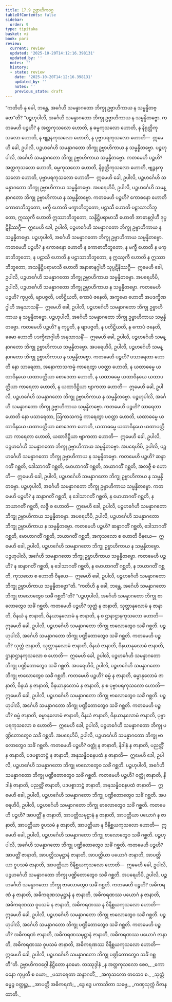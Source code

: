 ```yaml
---
title: 17.9 ဥဗ္ဗာဟိကဝဂ္ဂ
tableOfContents: false
sidebar:
  order: 9
type: tipitaka
basket: vi
book: pari
review:
  current: review
  updated: '2025-10-20T14:12:16.398131'
  updated_by: ''
  notes: ''
  history:
  - state: review
    date: '2025-10-20T14:12:16.398131'
    updated_by: ''
    notes: ''
    previous_state: draft
---
```



<DynamicBreadcrumb />


<ReviewStatus review={frontmatter.review} showDetails={true} />

<HypothesisAnnotation frontmatter={frontmatter} />

<Division number="455" book="pari" e="ch" v="5" p="342">

<Paragraph number="2107" book="pari">
“ကတိဟိ နု ခေါ, ဘန္တေ, အင်္ဂေဟိ သမန္နာဂတော ဘိက္ခု ဥဗ္ဗာဟိကာယ န သမ္မန္နိတဗ္ဗော”တိ?
</Paragraph>

<Paragraph number="2108" book="pari">
“ပဉ္စဟုပါလိ, အင်္ဂေဟိ သမန္နာဂတော ဘိက္ခု ဥဗ္ဗာဟိကာယ န သမ္မန္နိတဗ္ဗော. ကတမေဟိ ပဉ္စဟိ? န အတ္ထကုသလော ဟောတိ, န ဓမ္မကုသလော ဟောတိ, န နိရုတ္တိကုသလော ဟောတိ, န ဗျဉ္ဇနကုသလော ဟောတိ, န ပုဗ္ဗာပရကုသလော ဟောတိ—  ဣမေဟိ ခေါ, ဥပါလိ, ပဉ္စဟင်္ဂေဟိ သမန္နာဂတော ဘိက္ခု ဥဗ္ဗာဟိကာယ န သမ္မန္နိတဗ္ဗော. ပဉ္စဟုပါလိ, အင်္ဂေဟိ သမန္နာဂတော ဘိက္ခု ဥဗ္ဗာဟိကာယ သမ္မန္နိတဗ္ဗော. ကတမေဟိ ပဉ္စဟိ? အတ္ထကုသလော ဟောတိ, ဓမ္မကုသလော ဟောတိ, နိရုတ္တိကုသလော ဟောတိ, ဗျဉ္ဇနကုသလော ဟောတိ, ပုဗ္ဗာပရကုသလော ဟောတိ—  ဣမေဟိ ခေါ, ဥပါလိ, ပဉ္စဟင်္ဂေဟိ သမန္နာဂတော ဘိက္ခု ဥဗ္ဗာဟိကာယ သမ္မန္နိတဗ္ဗော.
</Paragraph>

<Paragraph number="2109" book="pari">
အပရေဟိပိ, ဥပါလိ, ပဉ္စဟင်္ဂေဟိ သမန္နာဂတော ဘိက္ခု ဥဗ္ဗာဟိကာယ န သမ္မန္နိတဗ္ဗော. ကတမေဟိ ပဉ္စဟိ? ကောဓနော ဟောတိ ကောဓာဘိဘူတော, မက္ခီ ဟောတိ မက္ခာဘိဘူတော, ပဠာသီ ဟောတိ ပဠာသာဘိဘူတော, ဣဿုကီ ဟောတိ ဣဿာဘိဘူတော, သန္ဒိဋ္ဌိပရာမာသီ ဟောတိ အာဓာနဂ္ဂါဟီ ဒုပ္ပဋိနိဿဂ္ဂီ—  ဣမေဟိ ခေါ, ဥပါလိ, ပဉ္စဟင်္ဂေဟိ သမန္နာဂတော ဘိက္ခု ဥဗ္ဗာဟိကာယ န သမ္မန္နိတဗ္ဗော. ပဉ္စဟုပါလိ, အင်္ဂေဟိ သမန္နာဂတော ဘိက္ခု ဥဗ္ဗာဟိကာယ သမ္မန္နိတဗ္ဗော. ကတမေဟိ ပဉ္စဟိ? န ကောဓနော ဟောတိ န ကောဓာဘိဘူတော, န မက္ခီ ဟောတိ န မက္ခာဘိဘူတော, န ပဠာသီ ဟောတိ န ပဠာသာဘိဘူတော, န ဣဿုကီ ဟောတိ န ဣဿာဘိဘူတော, အသန္ဒိဋ္ဌိပရာမာသီ ဟောတိ အနာဓာနဂ္ဂါဟီ သုပ္ပဋိနိဿဂ္ဂီ—  ဣမေဟိ ခေါ, ဥပါလိ, ပဉ္စဟင်္ဂေဟိ သမန္နာဂတော ဘိက္ခု ဥဗ္ဗာဟိကာယ သမ္မန္နိတဗ္ဗော.
</Paragraph>

<Paragraph number="2110" book="pari">
အပရေဟိပိ, ဥပါလိ, ပဉ္စဟင်္ဂေဟိ သမန္နာဂတော ဘိက္ခု ဥဗ္ဗာဟိကာယ န သမ္မန္နိတဗ္ဗော. ကတမေဟိ ပဉ္စဟိ? ကုပ္ပတိ, ဗျာပဇ္ဇတိ, ပတိဋ္ဌိယတိ, ကောပံ ဇနေတိ, အက္ခမော ဟောတိ အပဒက္ခိဏဂ္ဂါဟီ အနုသာသနိံ—  ဣမေဟိ ခေါ, ဥပါလိ, ပဉ္စဟင်္ဂေဟိ သမန္နာဂတော ဘိက္ခု ဥဗ္ဗာဟိကာယ န သမ္မန္နိတဗ္ဗော. ပဉ္စဟုပါလိ, အင်္ဂေဟိ သမန္နာဂတော ဘိက္ခု ဥဗ္ဗာဟိကာယ သမ္မန္နိတဗ္ဗော. ကတမေဟိ ပဉ္စဟိ? န ကုပ္ပတိ, န ဗျာပဇ္ဇတိ, န ပတိဋ္ဌိယတိ, န ကောပံ ဇနေတိ, ခမော ဟောတိ ပဒက္ခိဏဂ္ဂါဟီ အနုသာသနိံ—  ဣမေဟိ ခေါ, ဥပါလိ, ပဉ္စဟင်္ဂေဟိ သမန္နာဂတော ဘိက္ခု ဥဗ္ဗာဟိကာယ သမ္မန္နိတဗ္ဗော.
</Paragraph>

<Paragraph number="2111" book="pari">
အပရေဟိပိ, ဥပါလိ, ပဉ္စဟင်္ဂေဟိ သမန္နာဂတော ဘိက္ခု ဥဗ္ဗာဟိကာယ န သမ္မန္နိတဗ္ဗော. ကတမေဟိ ပဉ္စဟိ? ပသာရေတာ ဟောတိ နော သာရေတာ, အနောကာသကမ္မံ ကာရေတွာ ပဝတ္တာ ဟောတိ, န ယထာဓမ္မေ ယထာဝိနယေ ယထာပတ္တိယာ စောဒေတာ ဟောတိ, န ယထာဓမ္မေ ယထာဝိနယေ ယထာပတ္တိယာ ကာရေတာ ဟောတိ, န ယထာဒိဋ္ဌိယာ ဗျာကတာ ဟောတိ—  ဣမေဟိ ခေါ, ဥပါလိ, ပဉ္စဟင်္ဂေဟိ သမန္နာဂတော ဘိက္ခု ဥဗ္ဗာဟိကာယ န သမ္မန္နိတဗ္ဗော. ပဉ္စဟုပါလိ, အင်္ဂေဟိ သမန္နာဂတော ဘိက္ခု ဥဗ္ဗာဟိကာယ သမ္မန္နိတဗ္ဗော. ကတမေဟိ ပဉ္စဟိ? သာရေတာ ဟောတိ နော ပသာရေတာ, ဩကာသကမ္မံ ကာရေတွာ ပဝတ္တာ ဟောတိ, ယထာဓမ္မေ ယထာဝိနယေ ယထာပတ္တိယာ စောဒေတာ ဟောတိ, ယထာဓမ္မေ ယထာဝိနယေ ယထာပတ္တိယာ ကာရေတာ ဟောတိ, ယထာဒိဋ္ဌိယာ ဗျာကတာ ဟောတိ—  ဣမေဟိ ခေါ, ဥပါလိ, ပဉ္စဟင်္ဂေဟိ သမန္နာဂတော ဘိက္ခု ဥဗ္ဗာဟိကာယ သမ္မန္နိတဗ္ဗော.
</Paragraph>

<Paragraph number="2112" book="pari">
အပရေဟိပိ, ဥပါလိ, ပဉ္စဟင်္ဂေဟိ သမန္နာဂတော ဘိက္ခု ဥဗ္ဗာဟိကာယ န သမ္မန္နိတဗ္ဗော. ကတမေဟိ ပဉ္စဟိ? ဆန္ဒာဂတိံ ဂစ္ဆတိ, ဒေါသာဂတိံ ဂစ္ဆတိ, မောဟာဂတိံ ဂစ္ဆတိ, ဘယာဂတိံ ဂစ္ဆတိ, အလဇ္ဇီ စ ဟောတိ—  ဣမေဟိ ခေါ, ဥပါလိ, ပဉ္စဟင်္ဂေဟိ သမန္နာဂတော ဘိက္ခု ဥဗ္ဗာဟိကာယ န သမ္မန္နိတဗ္ဗော. ပဉ္စဟုပါလိ, အင်္ဂေဟိ သမန္နာဂတော ဘိက္ခု ဥဗ္ဗာဟိကာယ သမ္မန္နိတဗ္ဗော. ကတမေဟိ ပဉ္စဟိ? န ဆန္ဒာဂတိံ ဂစ္ဆတိ, န ဒေါသာဂတိံ ဂစ္ဆတိ, န မောဟာဂတိံ ဂစ္ဆတိ, န ဘယာဂတိံ ဂစ္ဆတိ, လဇ္ဇီ စ ဟောတိ—  ဣမေဟိ ခေါ, ဥပါလိ, ပဉ္စဟင်္ဂေဟိ သမန္နာဂတော ဘိက္ခု ဥဗ္ဗာဟိကာယ သမ္မန္နိတဗ္ဗော.
</Paragraph>

<Paragraph number="2113" book="pari">
အပရေဟိပိ, ဥပါလိ, ပဉ္စဟင်္ဂေဟိ သမန္နာဂတော ဘိက္ခု ဥဗ္ဗာဟိကာယ န သမ္မန္နိတဗ္ဗော. ကတမေဟိ ပဉ္စဟိ? ဆန္ဒာဂတိံ ဂစ္ဆတိ, ဒေါသာဂတိံ ဂစ္ဆတိ, မောဟာဂတိံ ဂစ္ဆတိ, ဘယာဂတိံ ဂစ္ဆတိ, အကုသလော စ ဟောတိ ဝိနယေ—  ဣမေဟိ ခေါ, ဥပါလိ, ပဉ္စဟင်္ဂေဟိ သမန္နာဂတော ဘိက္ခု ဥဗ္ဗာဟိကာယ န သမ္မန္နိတဗ္ဗော. ပဉ္စဟုပါလိ, အင်္ဂေဟိ သမန္နာဂတော ဘိက္ခု ဥဗ္ဗာဟိကာယ သမ္မန္နိတဗ္ဗော. ကတမေဟိ ပဉ္စဟိ? န ဆန္ဒာဂတိံ ဂစ္ဆတိ, န ဒေါသာဂတိံ ဂစ္ဆတိ, န မောဟာဂတိံ ဂစ္ဆတိ, န ဘယာဂတိံ ဂစ္ဆတိ, ကုသလော စ ဟောတိ ဝိနယေ—  ဣမေဟိ ခေါ, ဥပါလိ, ပဉ္စဟင်္ဂေဟိ သမန္နာဂတော ဘိက္ခု ဥဗ္ဗာဟိကာယ သမ္မန္နိတဗ္ဗော”တိ.
</Paragraph>

</Division>
<Division number="456" book="pari" e="ch" v="5" p="344">

<Paragraph number="2114" book="pari">
“ကတိဟိ နု ခေါ, ဘန္တေ, အင်္ဂေဟိ သမန္နာဂတော ဘိက္ခု ဗာလောတွေဝ သင်္ခံ ဂစ္ဆတီ”တိ?
</Paragraph>

<Paragraph number="2115" book="pari">
“ပဉ္စဟုပါလိ, အင်္ဂေဟိ သမန္နာဂတော ဘိက္ခု ဗာလောတွေဝ သင်္ခံ ဂစ္ဆတိ. ကတမေဟိ ပဉ္စဟိ? သုတ္တံ န ဇာနာတိ, သုတ္တာနုလောမံ န ဇာနာတိ, ဝိနယံ န ဇာနာတိ, ဝိနယာနုလောမံ န ဇာနာတိ, န စ ဌာနာဌာနကုသလော ဟောတိ—  ဣမေဟိ ခေါ, ဥပါလိ, ပဉ္စဟင်္ဂေဟိ သမန္နာဂတော ဘိက္ခု ဗာလောတွေဝ သင်္ခံ ဂစ္ဆတိ. ပဉ္စဟုပါလိ, အင်္ဂေဟိ သမန္နာဂတော ဘိက္ခု ပဏ္ဍိတောတွေဝ သင်္ခံ ဂစ္ဆတိ. ကတမေဟိ ပဉ္စဟိ? သုတ္တံ ဇာနာတိ, သုတ္တာနုလောမံ ဇာနာတိ, ဝိနယံ ဇာနာတိ, ဝိနယာနုလောမံ ဇာနာတိ, ဌာနာဌာနကုသလော စ ဟောတိ—  ဣမေဟိ ခေါ, ဥပါလိ, ပဉ္စဟင်္ဂေဟိ သမန္နာဂတော ဘိက္ခု ပဏ္ဍိတောတွေဝ သင်္ခံ ဂစ္ဆတိ.
</Paragraph>

<Paragraph number="2116" book="pari">
အပရေဟိပိ, ဥပါလိ, ပဉ္စဟင်္ဂေဟိ သမန္နာဂတော ဘိက္ခု ဗာလောတွေဝ သင်္ခံ ဂစ္ဆတိ. ကတမေဟိ ပဉ္စဟိ? ဓမ္မံ န ဇာနာတိ, ဓမ္မာနုလောမံ ဇာနာတိ, ဝိနယံ န ဇာနာတိ, ဝိနယာနုလောမံ န ဇာနာတိ, န စ ပုဗ္ဗာပရကုသလော ဟောတိ—  ဣမေဟိ ခေါ, ဥပါလိ, ပဉ္စဟင်္ဂေဟိ သမန္နာဂတော ဘိက္ခု ဗာလောတွေဝ သင်္ခံ ဂစ္ဆတိ. ပဉ္စဟုပါလိ, အင်္ဂေဟိ သမန္နာဂတော ဘိက္ခု ပဏ္ဍိတောတွေဝ သင်္ခံ ဂစ္ဆတိ. ကတမေဟိ ပဉ္စဟိ? ဓမ္မံ ဇာနာတိ, ဓမ္မာနုလောမံ ဇာနာတိ, ဝိနယံ ဇာနာတိ, ဝိနယာနုလောမံ ဇာနာတိ, ပုဗ္ဗာပရကုသလော စ ဟောတိ—  ဣမေဟိ ခေါ, ဥပါလိ, ပဉ္စဟင်္ဂေဟိ သမန္နာဂတော ဘိက္ခု ပဏ္ဍိတောတွေဝ သင်္ခံ ဂစ္ဆတိ.
</Paragraph>

<Paragraph number="2117" book="pari">
အပရေဟိပိ, ဥပါလိ, ပဉ္စဟင်္ဂေဟိ သမန္နာဂတော ဘိက္ခု ဗာလောတွေဝ သင်္ခံ ဂစ္ဆတိ. ကတမေဟိ ပဉ္စဟိ? ဝတ္ထုံ န ဇာနာတိ, နိဒါနံ န ဇာနာတိ, ပညတ္တိံ န ဇာနာတိ, ပဒပစ္စာဘဋ္ဌံ န ဇာနာတိ, အနုသန္ဓိဝစနပထံ န ဇာနာတိ—  ဣမေဟိ ခေါ, ဥပါလိ, ပဉ္စဟင်္ဂေဟိ သမန္နာဂတော ဘိက္ခု ဗာလောတွေဝ သင်္ခံ ဂစ္ဆတိ. ပဉ္စဟုပါလိ, အင်္ဂေဟိ သမန္နာဂတော ဘိက္ခု ပဏ္ဍိတောတွေဝ သင်္ခံ ဂစ္ဆတိ. ကတမေဟိ ပဉ္စဟိ? ဝတ္ထုံ ဇာနာတိ, နိဒါနံ ဇာနာတိ, ပညတ္တိံ ဇာနာတိ, ပဒပစ္စာဘဋ္ဌံ ဇာနာတိ, အနုသန္ဓိဝစနပထံ ဇာနာတိ—  ဣမေဟိ ခေါ, ဥပါလိ, ပဉ္စဟင်္ဂေဟိ သမန္နာဂတော ဘိက္ခု ပဏ္ဍိတောတွေဝ သင်္ခံ ဂစ္ဆတိ.
</Paragraph>

<Paragraph number="2118" book="pari">
အပရေဟိပိ, ဥပါလိ, ပဉ္စဟင်္ဂေဟိ သမန္နာဂတော ဘိက္ခု ဗာလောတွေဝ သင်္ခံ ဂစ္ဆတိ. ကတမေဟိ ပဉ္စဟိ? အာပတ္တိံ န ဇာနာတိ, အာပတ္တိသမုဋ္ဌာနံ န ဇာနာတိ, အာပတ္တိယာ ပယောဂံ န ဇာနာတိ, အာပတ္တိယာ ဝူပသမံ န ဇာနာတိ, အာပတ္တိယာ န ဝိနိစ္ဆယကုသလော ဟောတိ—  ဣမေဟိ ခေါ, ဥပါလိ, ပဉ္စဟင်္ဂေဟိ သမန္နာဂတော ဘိက္ခု ဗာလောတွေဝ သင်္ခံ ဂစ္ဆတိ. ပဉ္စဟုပါလိ, အင်္ဂေဟိ သမန္နာဂတော ဘိက္ခု ပဏ္ဍိတောတွေဝ သင်္ခံ ဂစ္ဆတိ. ကတမေဟိ ပဉ္စဟိ? အာပတ္တိံ ဇာနာတိ, အာပတ္တိသမုဋ္ဌာနံ ဇာနာတိ, အာပတ္တိယာ ပယောဂံ ဇာနာတိ, အာပတ္တိယာ ဝူပသမံ ဇာနာတိ, အာပတ္တိယာ ဝိနိစ္ဆယကုသလော ဟောတိ—  ဣမေဟိ ခေါ, ဥပါလိ, ပဉ္စဟင်္ဂေဟိ သမန္နာဂတော ဘိက္ခု ပဏ္ဍိတောတွေဝ သင်္ခံ ဂစ္ဆတိ.
</Paragraph>

<Paragraph number="2119" book="pari">
အပရေဟိပိ, ဥပါလိ, ပဉ္စဟင်္ဂေဟိ သမန္နာဂတော ဘိက္ခု ဗာလောတွေဝ သင်္ခံ ဂစ္ဆတိ. ကတမေဟိ ပဉ္စဟိ? အဓိကရဏံ န ဇာနာတိ, အဓိကရဏသမုဋ္ဌာနံ န ဇာနာတိ, အဓိကရဏဿ ပယောဂံ န ဇာနာတိ, အဓိကရဏဿ ဝူပသမံ န ဇာနာတိ, အဓိကရဏဿ န ဝိနိစ္ဆယကုသလော ဟောတိ—  ဣမေဟိ ခေါ, ဥပါလိ, ပဉ္စဟင်္ဂေဟိ သမန္နာဂတော ဘိက္ခု ဗာလောတွေဝ သင်္ခံ ဂစ္ဆတိ. ပဉ္စဟုပါလိ, အင်္ဂေဟိ သမန္နာဂတော ဘိက္ခု ပဏ္ဍိတောတွေဝ သင်္ခံ ဂစ္ဆတိ. ကတမေဟိ ပဉ္စဟိ? အဓိကရဏံ ဇာနာတိ, အဓိကရဏသမုဋ္ဌာနံ ဇာနာတိ, အဓိကရဏဿ ပယောဂံ ဇာနာတိ, အဓိကရဏဿ ဝူပသမံ ဇာနာတိ, အဓိကရဏဿ ဝိနိစ္ဆယကုသလော ဟောတိ—  ဣမေဟိ ခေါ, ဥပါလိ, ပဉ္စဟင်္ဂေဟိ သမန္နာဂတော ဘိက္ခု ပဏ္ဍိတောတွေဝ သင်္ခံ ဂစ္ဆတီ”တိ.

</Paragraph>
</Division>

<Paragraph number="2120" type="center" book="pari">
ဥဗ္ဗာဟိကဝဂ္ဂေါ နိဋ္ဌိတော နဝမော.



</Paragraph>

<Paragraph number="2121" type="center" book="pari">
တဿုဒ္ဒါနံ


</Paragraph>

<Paragraph number="2122" type="verses" book="pari">
_န အတ္ထကုသလော စေဝ,_  
_ကောဓနော ကုပ္ပတီ စ ယော;_  
_ပသာရေတာ ဆန္ဒာဂတိံ,_  
_အကုသလော တထေဝ စ._  

</Paragraph>

<Paragraph number="2123" type="verses" book="pari">
_သုတ္တံ ဓမ္မဉ္စ ဝတ္ထုဉ္စ,_  
_အာပတ္တိ အဓိကရဏံ;_  
_ဒွေ ဒွေ ပကာသိတာ သဗ္ဗေ,_  
_ကဏှသုက္ကံ ဝိဇာနထာတိ._
</Paragraph>